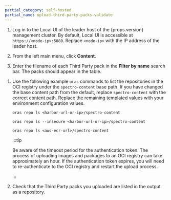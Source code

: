 ```yaml
---
partial_category: self-hosted
partial_name: upload-third-party-packs-validate
---
```


<Tabs groupId="registry-type">

<TabItem value="internal-zot-registry" label="Internal Zot Registry">

1. Log in to the Local UI of the leader host of the {props.version} management cluster. By default, Local UI is accessible at `https://<node-ip>:5080`. Replace `<node-ip>` with the IP address of the leader host.

2. From the left main menu, click **Content**.

3. Enter the filename of each Third Party pack in the **Filter by name** search bar. The packs should appear in the table.

</TabItem>

<TabItem value="external-registry" label="External Registry">

1. Use the following example `oras` commands to list the repositories in the OCI registry under the `spectro-content` base path. If you have changed the base content path from the default, replace `spectro-content` with the correct content path. Replace the remaining templated values with your environment configuration values.

   <Tabs>

   <TabItem label="Harbor" value="harbor-list">

   <Tabs>

   <TabItem label="Regular Certificate" value="regular-certificate">

   ```shell
   oras repo ls <harbor-url-or-ip>/spectro-content
   ```

   </TabItem>

   <TabItem label="Self-Signed Certificate" value="self-signed-certificate">

   ```shell
   oras repo ls --insecure <harbor-url-or-ip>/spectro-content
   ```

   </TabItem>

   </Tabs>

   </TabItem>

   <TabItem label="AWS ECR" value="aws-ecr-list">

   ```shell
   oras repo ls <aws-ecr-url>/spectro-content
   ```

   </TabItem>

   </Tabs>

   :::tip

   Be aware of the timeout period for the authentication token. The process of uploading images and packages to an OCI
   registry can take approximately an hour. If the authentication token expires, you will need to re-authenticate to
   the OCI registry and restart the upload process.

   :::

2. Check that the Third Party packs you uploaded are listed in the output as a repository.

</TabItem>

</Tabs>
